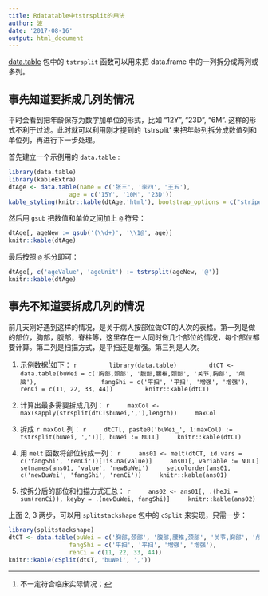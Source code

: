 ```yaml
---
title: Rdatatable中tstrsplit的用法
author: 波
date: '2017-08-16'
output: html_document
---
```


[data.table](http://rdatatable.com) 包中的 `tstrsplit` 函数可以用来把 data.frame 中的一列拆分成两列或多列。

## 事先知道要拆成几列的情况
平时会看到把年龄保存为数字加单位的形式，比如 "12Y", "23D", "6M". 这样的形式不利于过滤。此时就可以利用刚才提到的 'tstrsplit' 来把年龄列拆分成数值列和单位列，再进行下一步处理。

首先建立一个示例用的 `data.table` : 
```r
library(data.table)
library(kableExtra)
dtAge <- data.table(name = c('张三', '李四', '王五'),
                 age = c('15Y', '10M', '23D'))
kable_styling(knitr::kable(dtAge,'html'), bootstrap_options = c("striped", "hover"))
```

然后用 `gsub` 把数值和单位之间加上 `@` 符号：
```r
dtAge[, ageNew := gsub('(\\d+)', '\\1@', age)]
knitr::kable(dtAge)
```

最后按照 `@` 拆分即可：
```r
dtAge[, c('ageValue', 'ageUnit') := tstrsplit(ageNew, '@')]
knitr::kable(dtAge)
```

## 事先不知道要拆成几列的情况

前几天刚好遇到这样的情况，是关于病人按部位做CT的人次的表格。第一列是做的部位，胸部，腹部，脊柱等，这里存在一人同时做几个部位的情况，每个部位都要计算。第二列是扫描方式，是平扫还是增强。第三列是人次。

1. 示例数据^[不一定符合临床实际情况；]如下：
    ```r
        library(data.table)
        dtCT <- data.table(buWei = c('胸部,颈部', '腹部,腰椎,颈部', '关节,胸部', '颅脑'),
                 fangShi = c('平扫', '平扫', '增强', '增强'),
                 renCi = c(11, 22, 33, 44))
        knitr::kable(dtCT)
    ```

2. 计算出最多需要拆成几列：
    ```r
    maxCol <- max(sapply(strsplit(dtCT$buWei,','),length))
    maxCol
    ```

3. 拆成 `r maxCol` 列：
    ```r
    dtCT[, paste0('buWei_', 1:maxCol) := tstrsplit(buWei, ',')][, buWei := NULL]
    knitr::kable(dtCT)
    ```

4. 用 `melt` 函数将部位转成一列：
    ```r
    ans01 <- melt(dtCT, id.vars = c('fangShi', 'renCi'))[!is.na(value)]
    ans01[, variable := NULL]
    setnames(ans01, 'value', 'newBuWei')
    setcolorder(ans01, c('newBuWei', 'fangShi', 'renCi'))
    knitr::kable(ans01)
    ```

5. 按拆分后的部位和扫描方式汇总：
    ```r
    ans02 <- ans01[, .(heJi = sum(renCi)), keyby = .(newBuWei, fangShi)]
    knitr::kable(ans02)
    ```

上面 2, 3 两步，可以用 `splitstackshape` 包中的 `cSplit` 来实现，只需一步：
```r
library(splitstackshape)
dtCT <- data.table(buWei = c('胸部,颈部', '腹部,腰椎,颈部', '关节,胸部', '颅脑'),
                 fangShi = c('平扫', '平扫', '增强', '增强'),
                 renCi = c(11, 22, 33, 44))
knitr::kable(cSplit(dtCT, 'buWei', ','))
```

